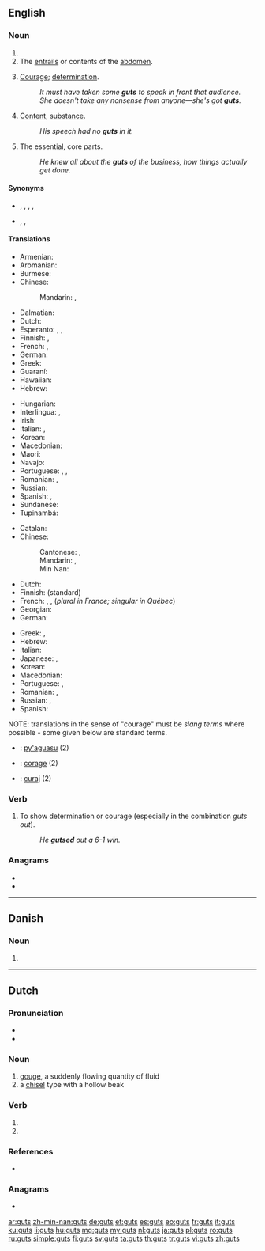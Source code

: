 {{also|Guts}}
==English==
{{wikipedia}}

===Noun===
{{head|en|noun plural form}}

# {{plural of|gut|lang=en}}
# The [[entrails]] or contents of the [[abdomen]].
# {{label|en|slang}} [[courage|Courage]]; [[determination]].
#: ''It must have taken some '''guts''' to speak in front that audience.''
#: ''She doesn't take any nonsense from anyone&mdash;she's got '''guts'''.''
# {{label|en|slang}} [[content|Content]], [[substance]].
#: ''His speech had no '''guts''' in it.''
# {{label|en|in the plural}} The essential, core parts.
#: ''He knew all about the '''guts''' of the business, how things actually get done.''

====Synonyms====
* {{sense|entrails}} {{l|en|entrails}}, {{l|en|guttings}}, {{l|en|innards}}, {{l|en|insides}}, {{l|en|viscera}}
* {{sense|courage}} {{l|en|balls}}, {{l|en|nerve}}, {{l|en|pluck}}

====Translations====
{{trans-top|entrails}}
* Armenian: {{t|hy|փորոտիք}}
* Aromanian: {{t|rup|matsã}}
* Burmese: {{t+|my|အူ|sc=Mymr}}
* Chinese:
*: Mandarin: {{t+|cmn|內臟|sc=Hani}}, {{t+|cmn|内脏|tr=nèizàng|sc=Hani}}
* Dalmatian: {{t|dlm|alaite}}
* Dutch: {{t+|nl|ingewanden|n-p}}
* Esperanto: {{t|eo|intestoj|p}}, {{t|eo|intestaro}}, {{t|eo|viscero}}
* Finnish: {{t|fi|sisäelimet}}, {{t|fi|sisälmykset}}
* French: {{t+|fr|entrailles|f-p}}, {{t+|fr|tripes|f-p}}
* German: {{t+|de|Eingeweide|n-p}}
* Greek: {{t+|el|έντερα|n-p}}
* Guaraní: {{t|gn|py'akue}}
* Hawaiian: {{t|haw|naʻau}}
* Hebrew: {{t+|he|מעיים|m-p}}
{{trans-mid}}
* Hungarian: {{t+|hu|bél}}
* Interlingua: {{t|ia|tripas|f-p}}, {{t|ia|entranias|f-p}}
* Irish: {{t|ga|inní|m-p}}
* Italian: {{t+|it|interiora|f-p}}, {{t+|it|viscere|f-p}}
* Korean: {{t+|ko|배알|tr=baeal}}
* Macedonian: {{t|mk|црева|n-p}}
* Maori: {{t|mi|whēkau}}
* Navajo: {{t|nv|atsą́ siláí}}
* Portuguese: {{t+|pt|tripas|f-p}}, {{t|pt|vísceras|f-p}}, {{t|pt|entranhas|f-p}}
* Romanian: {{t|ro|mațe|n-p}}, {{t+|ro|măruntaie|m-p}}
* Russian: {{t+|ru|кишки́|f-p}}
* Spanish: {{t+|es|tripas|f}}, {{t+|es|tripa|f}}
* Sundanese: {{t|su|peujit}}
* Tupinambá: {{t|tpn|py'a}}
{{trans-bottom}}

<!--Note: The translations in this table should be SLANG TERMS, where these exist-->
{{trans-top|courage (slang)}}
* Catalan: {{t|ca|pebrots|m-p}}
* Chinese:
*: Cantonese: {{t|yue|膽|sc=Hani}}, {{t|yue|胆|tr=daam2|sc=Hani}}
*: Mandarin: {{t|cmn|有種|sc=Hani}}, {{t+|cmn|有种|tr=yǒuzhǒng|sc=Hani}}
*: Min Nan: {{t+|nan|膽|tr=táⁿ, tám|sc=Hani}}
* Dutch: {{t+|nl|lef|n}}
* Finnish: {{t+|fi|sisu}} (standard)
* French: {{t+|fr|tripes|f-p}}, {{t+|fr|cran|m}}, {{t+|fr|guts|m}} (''plural in France; singular in Québec'')
* Georgian: {{t|ka|ტრაკი}}
* German: {{t+|de|Frechheit}}
{{trans-mid}}
* Greek: {{t+|el|άντερα|n-p}}, {{t+|el|κότσια|n-p}}
* Hebrew: {{t+|he|אומץ|m}}
* Italian: {{t+|it|fegato|m}}
* Japanese: {{t|ja|根性|tr=konjō|sc=Jpan}}, {{t|ja|ガッツ|tr=gattsu|sc=Jpan}}
* Korean: {{t+|ko|배짱|tr=baeJjang}}
* Macedonian: {{t|mk|мадиња|n-p}}
* Portuguese: {{t+|pt|fígado|m}}, {{t+|pt|estômago|m}}
* Romanian: {{t+|ro|inimă|f}}, {{t+|ro|suflet|n}}
* Russian: {{t+|ru|хра́брость|f}}, {{t+|ru|си́ла во́ли|f}}
* Spanish: {{t+|es|agallas|f-p}}
{{trans-bottom}}

{{trans-top|(slang) content; substance}}
{{trans-mid}}
{{trans-bottom}}

{{trans-top|essentials; core parts}}
{{trans-mid}}
{{trans-bottom}}

{{checktrans-top}}
NOTE: translations in the sense of "courage" must be ''slang terms'' where possible - some given below are standard terms.
* {{ttbc|gn}}: [[py'aguasu]] (2)
* {{ttbc|ia}}: [[corage]] (2)
* {{ttbc|ro}}: [[curaj]] (2)
{{trans-bottom}}

===Verb===
{{en-verb|es}}

# {{label|en|informal}} To show determination or courage (especially in the combination ''guts out'').
#: ''He '''gutsed''' out a 6-1 win.''

===Anagrams===
* {{l|en|gust}}
* {{l|en|tugs}}

----

==Danish==

===Noun===
{{head|da|noun form|g=c}}

# {{genitive singular indefinite of|gut|lang=da}}

----

==Dutch==

===Pronunciation===
* {{audio|Nl-guts.ogg|Audio|lang=nl}}
* {{rhymes|ʏts|lang=nl}}

===Noun===
{{nl-noun|f|g2=m|-en|gutsje}}

# [[gouge]], a suddenly flowing quantity of fluid
# a [[chisel]] type with a hollow beak

===Verb===
{{nl-verb-form}}

# {{nl-verb form of|p=1|n=sg|t=pres|m=ind|gutsen}}
# {{nl-verb form of|m=imp|gutsen}}

===References===
* {{R:Koenen}}

===Anagrams===
* {{l|nl|stug}}

[[ar:guts]]
[[zh-min-nan:guts]]
[[de:guts]]
[[et:guts]]
[[es:guts]]
[[eo:guts]]
[[fr:guts]]
[[it:guts]]
[[ku:guts]]
[[li:guts]]
[[hu:guts]]
[[mg:guts]]
[[my:guts]]
[[nl:guts]]
[[ja:guts]]
[[pl:guts]]
[[ro:guts]]
[[ru:guts]]
[[simple:guts]]
[[fi:guts]]
[[sv:guts]]
[[ta:guts]]
[[th:guts]]
[[tr:guts]]
[[vi:guts]]
[[zh:guts]]